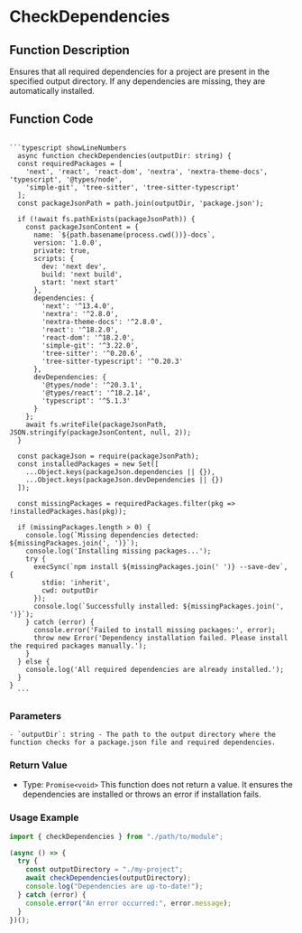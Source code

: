 # CheckDependencies

## Function Description

Ensures that all required dependencies for a project are present in the specified output directory. If any dependencies are missing, they are automatically installed.

## Function Code

<pre><code>
```typescript showLineNumbers
  async function checkDependencies(outputDir: string) {
  const requiredPackages = [
    'next', 'react', 'react-dom', 'nextra', 'nextra-theme-docs', 'typescript', '@types/node',
    'simple-git', 'tree-sitter', 'tree-sitter-typescript'
  ];
  const packageJsonPath = path.join(outputDir, 'package.json');

  if (!await fs.pathExists(packageJsonPath)) {
    const packageJsonContent = {
      name: `${path.basename(process.cwd())}-docs`,
      version: '1.0.0',
      private: true,
      scripts: {
        dev: 'next dev',
        build: 'next build',
        start: 'next start'
      },
      dependencies: {
        'next': '^13.4.0',
        'nextra': '^2.8.0',
        'nextra-theme-docs': '^2.8.0',
        'react': '^18.2.0',
        'react-dom': '^18.2.0',
        'simple-git': '^3.22.0',
        'tree-sitter': '^0.20.6',
        'tree-sitter-typescript': '^0.20.3'
      },
      devDependencies: {
        '@types/node': '^20.3.1',
        '@types/react': '^18.2.14',
        'typescript': '^5.1.3'
      }
    };
    await fs.writeFile(packageJsonPath, JSON.stringify(packageJsonContent, null, 2));
  }

  const packageJson = require(packageJsonPath);
  const installedPackages = new Set([
    ...Object.keys(packageJson.dependencies || {}),
    ...Object.keys(packageJson.devDependencies || {})
  ]);

  const missingPackages = requiredPackages.filter(pkg => !installedPackages.has(pkg));

  if (missingPackages.length > 0) {
    console.log(`Missing dependencies detected: ${missingPackages.join(', ')}`);
    console.log('Installing missing packages...');
    try {
      execSync(`npm install ${missingPackages.join(' ')} --save-dev`, {
        stdio: 'inherit',
        cwd: outputDir
      });
      console.log(`Successfully installed: ${missingPackages.join(', ')}`);
    } catch (error) {
      console.error('Failed to install missing packages:', error);
      throw new Error('Dependency installation failed. Please install the required packages manually.');
    }
  } else {
    console.log('All required dependencies are already installed.');
  }
}
  ```
</code></pre>

### Parameters

```
- `outputDir`: string - The path to the output directory where the function checks for a package.json file and required dependencies.
```

### Return Value

- Type: `Promise<void>`
  This function does not return a value. It ensures the dependencies are installed or throws an error if installation fails.

### Usage Example

```javascript
import { checkDependencies } from "./path/to/module";

(async () => {
  try {
    const outputDirectory = "./my-project";
    await checkDependencies(outputDirectory);
    console.log("Dependencies are up-to-date!");
  } catch (error) {
    console.error("An error occurred:", error.message);
  }
})();
```
